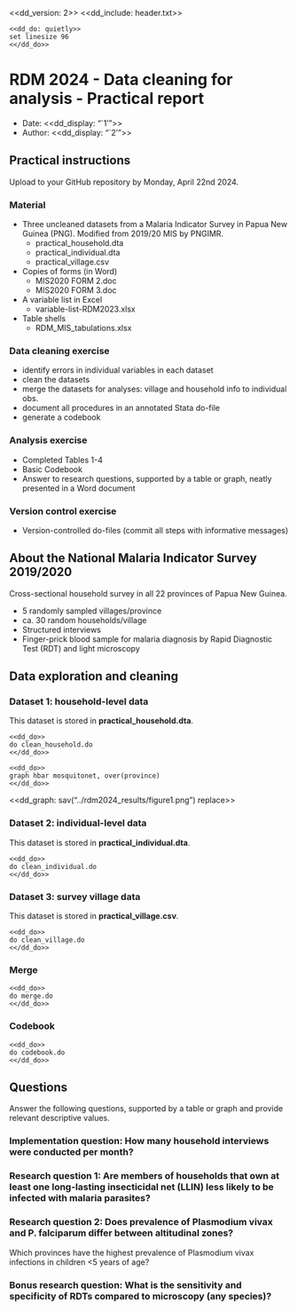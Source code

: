 <<dd_version: 2>>
<<dd_include: header.txt>>

```
<<dd_do: quietly>>
set linesize 96
<</dd_do>>
```

# RDM 2024 - Data cleaning for analysis - Practical report

* Date: <<dd_display: "`1'">>
* Author: <<dd_display: "`2'">>

## Practical instructions

Upload to your GitHub repository by Monday, April 22nd 2024.

### Material

* Three uncleaned datasets from a Malaria Indicator Survey in Papua New Guinea (PNG). Modified from 2019/20 MIS by PNGIMR.
  * practical_household.dta
  * practical_individual.dta
  * practical_village.csv
* Copies of forms (in Word)
  * MIS2020 FORM 2.doc
  * MIS2020 FORM 3.doc
* A variable list in Excel
  * variable-list-RDM2023.xlsx
* Table shells
  * RDM_MIS_tabulations.xlsx

### Data cleaning exercise

* identify errors in individual variables in each dataset
* clean the datasets 
* merge the datasets for analyses: village and household info to individual obs.
* document all procedures in an annotated Stata do-file
* generate a codebook 

### Analysis exercise

* Completed Tables 1-4
* Basic Codebook
* Answer to research questions, supported by a table or graph, neatly presented in a Word document

### Version control exercise

* Version-controlled do-files (commit all steps with informative messages)

## About the National Malaria Indicator Survey 2019/2020

Cross-sectional household survey in all 22 provinces of Papua New Guinea.

* 5 randomly sampled villages/province
* ca. 30 random households/village
* Structured interviews
* Finger-prick blood sample for malaria diagnosis by Rapid Diagnostic Test (RDT) and light microscopy

## Data exploration and cleaning

### Dataset 1: household-level data

This dataset is stored in **practical_household.dta**.

```
<<dd_do>>
do clean_household.do
<</dd_do>>
```

```
<<dd_do>>
graph hbar mosquitonet, over(province)
<</dd_do>>
```

<<dd_graph: sav("../rdm2024_results/figure1.png") replace>>


### Dataset 2: individual-level data

This dataset is stored in **practical_individual.dta**.

```
<<dd_do>>
do clean_individual.do
<</dd_do>>
```

### Dataset 3: survey village data

This dataset is stored in **practical_village.csv**.

```
<<dd_do>>
do clean_village.do
<</dd_do>>
```

### Merge

```
<<dd_do>>
do merge.do
<</dd_do>>
```

### Codebook

```
<<dd_do>>
do codebook.do
<</dd_do>>
```

## Questions

Answer the following questions, supported by a table or graph and provide relevant descriptive values.

### Implementation question: How many household interviews were conducted per month?

### Research question 1: Are members of households that own at least one long-lasting insecticidal net (LLIN) less likely to be infected with malaria parasites?

### Research question 2: Does prevalence of Plasmodium vivax and P. falciparum differ between altitudinal zones?

Which provinces have the highest prevalence of Plasmodium vivax infections in children <5 years of age?

### Bonus research question: What is the sensitivity and specificity of RDTs compared to microscopy (any species)?